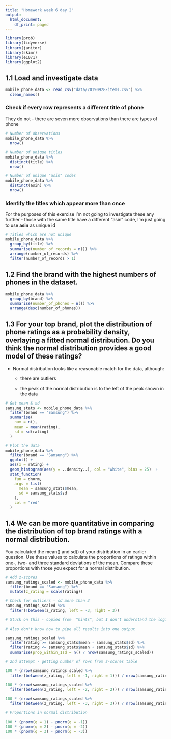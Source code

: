 ```yaml
---
title: "Homework week 6 day 2"
output:
  html_document:
    df_print: paged
---
```


```r
library(prob)
library(tidyverse)
library(janitor)
library(skimr)
library(e1071)
library(ggplot2)
```



## 1.1 Load and investigate data

```r
mobile_phone_data <- read_csv("data/20190928-items.csv") %>% 
  clean_names()
```

### Check if every row represents a different title of phone

They do not - there are seven more observations than there are types of phone
```r
# Number of observations
mobile_phone_data %>% 
  nrow() 

# Number of unique titles
mobile_phone_data %>% 
  distinct(title) %>% 
  nrow() 

# Number of unique "asin" codes
mobile_phone_data %>% 
  distinct(asin) %>% 
  nrow()

```

### Identify the titles which appear more than once

For the purposes of this exercise I'm not going to investigate these any further  - those with the same title have a different "asin" code, I'm just going to use **asin** as unique id
```r
# Titles which are not unique
mobile_phone_data %>% 
  group_by(title) %>% 
  summarise(number_of_records = n()) %>% 
  arrange(number_of_records) %>% 
  filter(number_of_records > 1)
```


## 1.2 Find the brand with the highest numbers of phones in the dataset.

```r
mobile_phone_data %>% 
  group_by(brand) %>% 
  summarise(number_of_phones = n()) %>% 
  arrange(desc(number_of_phones))
```

## 1.3 For your top brand, plot the distribution of phone ratings as a probability density, overlaying a fitted normal distribution. Do you think the normal distribution provides a good model of these ratings?

* Normal distribution looks like a reasonable match for the data, although:

  * there are outliers
  
  * the peak of the normal distribution is to the left of the peak shown in the data

```r
# Get mean & sd
samsung_stats <- mobile_phone_data %>%
  filter(brand == "Samsung") %>% 
  summarise(
    num = n(),
    mean = mean(rating),
    sd = sd(rating)
  )
```


```r
# Plot the data
mobile_phone_data %>% 
  filter(brand == "Samsung") %>% 
  ggplot() +
  aes(x = rating) +
  geom_histogram(aes(y = ..density..), col = "white", bins = 25)  +
  stat_function(
    fun = dnorm,
    args = list(
      mean = samsung_stats$mean,
      sd = samsung_stats$sd
    ),
    col = "red"
  )
```


## 1.4 We can be more quantitative in comparing the distribution of top brand ratings with a normal distribution.

You calculated the mean() and sd() of your distribution in an earlier question. Use these values to calculate the proportions of ratings within one-, two- and three standard deviations of the mean. Compare these proportions with those you expect for a normal distribution.

```r
# Add z-scores
samsung_ratings_scaled <- mobile_phone_data %>% 
  filter(brand == "Samsung") %>% 
  mutate(z_rating = scale(rating))
```

```r
# Check for outliers - sd more than 3
samsung_ratings_scaled %>% 
  filter(!between(z_rating, left = -3, right = 3))
```


```r
# Stuck on this - copied from  "hints", but I don't understand the logic

# Also don't know how to pipe all results into one output

samsung_ratings_scaled %>%
  filter(rating >= samsung_stats$mean - samsung_stats$sd) %>% 
  filter(rating <= samsung_stats$mean + samsung_stats$sd) %>%
  summarise(prop_within_1sd = n() / nrow(samsung_ratings_scaled))
```

```r
# 2nd attempt - getting number of rows from z-scores table

100 * (nrow(samsung_ratings_scaled %>% 
  filter(between(z_rating, left = -1, right = 1))) / nrow(samsung_ratings_scaled))

100 * (nrow(samsung_ratings_scaled %>% 
  filter(between(z_rating, left = -2, right = 2))) / nrow(samsung_ratings_scaled))

100 * (nrow(samsung_ratings_scaled %>% 
  filter(between(z_rating, left = -3, right = 3))) / nrow(samsung_ratings_scaled))
```

```r
# Proportions in normal distribution

100 * (pnorm(q = 1) - pnorm(q = -1))
100 * (pnorm(q = 2) - pnorm(q = -2))
100 * (pnorm(q = 3) - pnorm(q = -3))
```


